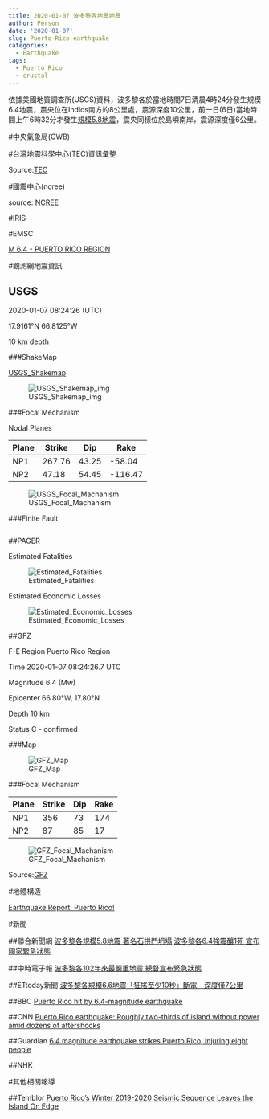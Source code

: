 ```yaml
---
title: 2020-01-07 波多黎各地震地震
author: Person
date: '2020-01-07'
slug: Puerto-Rico-earthquake
categories:
  - Earthquake
tags:
  - Puerto Rico
  - crustal
---
```


依據美國地質調查所(USGS)資料，波多黎各於當地時間7日清晨4時24分發生規模6.4地震，震央位在Indios南方約8公里處，震源深度10公里，前一日(6日)當地時間上午6時32分才發生[規模5.8地震](https://earthquake.usgs.gov/earthquakes/eventpage/pr2020006006/executive)，震央同樣位於島嶼南岸，震源深度僅6公里。

#中央氣象局(CWB)

[]()


#台灣地震科學中心(TEC)資訊彙整

[]()


Source:[TEC](http://tec.earth.sinica.edu.tw/new_web/index.php)


#國震中心(ncree)

[]()

source: [NCREE](http://www.ncree.org/)

#IRIS

[]()


#EMSC

[M 6.4 - PUERTO RICO REGION](https://www.emsc-csem.org/Earthquake/earthquake.php?id=817438)


#觀測網地震資訊

## USGS


2020-01-07 08:24:26 (UTC)

17.9161°N 66.8125°W

10 km depth

###ShakeMap

[USGS_Shakemap](https://earthquake.usgs.gov/earthquakes/eventpage/us70006vll/shakemap/intensity)

![USGS_Shakemap_img](images/20200107/us70006vll_intensity.jpg)

###Focal Mechanism

Nodal Planes

| Plane | Strike | Dip  | Rake |
| ----- | ------ | ---- | ---- |
| NP1   | 267.76 | 43.25  | -58.04  |
| NP2   | 47.18 | 54.45  | -116.47  |

![USGS_Focal_Machanism](images/20200107/us70006vll_moment-tensor.png)

###Finite Fault

![]()

##PAGER

Estimated Fatalities

![Estimated_Fatalities](images/20200107/us70006vll_alertfatal_small.png)

Estimated Economic Losses

![Estimated_Economic_Losses](images/20200107/us70006vll_alertecon_small.png)


##GFZ

F-E Region Puerto Rico Region

Time 2020-01-07 08:24:26.7 UTC

Magnitude 6.4 (Mw)

Epicenter 66.80°W, 17.80°N

Depth 10 km

Status C - confirmed 

###Map

![GFZ_Map](images/20200107/gfz2020alpr.jpg)

###Focal Mechanism

| Plane | Strike | Dip  | Rake |
| ----- | ------ | ---- | ---- |
| NP1   | 356   |   73   |   174 |
| NP2   | 87   |   85   |   17 |

![GFZ_Focal_Machanism](images/20200107/gfz2020alpr_bb.png)

Source:[GFZ](http://geofon.gfz-potsdam.de/eqinfo/event.php?id=gfz2020alpr)

#地體構造

[Earthquake Report: Puerto Rico!](http://earthjay.com/?p=9232)


#新聞

##聯合新聞網
[波多黎各規模5.8地震 著名石拱門坍塌](https://udn.com/news/story/6812/4272168)
[波多黎各6.4強震釀1死 宣布國家緊急狀態](https://udn.com/news/story/6809/4274170)

##中時電子報
[波多黎各102年來最嚴重地震 總督宣布緊急狀態](https://www.chinatimes.com/realtimenews/20200108001089-260408?chdtv)

##ETtoday新聞
[波多黎各規模6.6地震「狂搖至少10秒」斷電　深度僅7公里](https://www.ettoday.net/news/20200107/1619837.htm)

##BBC
[Puerto Rico hit by 6.4-magnitude earthquake](https://www.bbc.com/news/world-us-canada-51023554)

##CNN
[Puerto Rico earthquake: Roughly two-thirds of island without power amid dozens of aftershocks](https://edition.cnn.com/2020/01/08/us/puerto-rico-earthquake-wednesday/index.html)

##Guardian
[6.4 magnitude earthquake strikes Puerto Rico, injuring eight people](https://www.theguardian.com/world/2020/jan/07/puerto-rico-earthquake-strikes)

##NHK
[]()

#其他相關報導

##Temblor
[Puerto Rico’s Winter 2019-2020 Seismic Sequence Leaves the Island On Edge](https://temblor.net/earthquake-insights/puerto-ricos-winter-2019-2020-seismic-sequence-leaves-the-island-on-edge-10321/)

